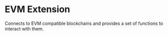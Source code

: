 # EVM Extension

Connects to EVM compatible blockchains and provides a set of functions to interact with them.
